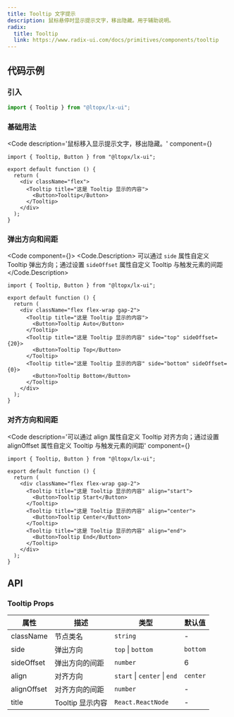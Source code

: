```yaml
---
title: Tooltip 文字提示
description: 鼠标悬停时显示提示文字，移出隐藏。用于辅助说明。
radix:
  title: Tooltip
  link: https://www.radix-ui.com/docs/primitives/components/tooltip
---
```



## 代码示例

### 引入

```js copy
import { Tooltip } from "@ltopx/lx-ui";
```

### 基础用法

<Code 
  description='鼠标移入显示提示文字，移出隐藏。' 
  component={<Basic />}
>
```tsx filename="Tooltip.tsx" copy
import { Tooltip, Button } from "@ltopx/lx-ui";

export default function () {
  return (
    <div className="flex">
      <Tooltip title="这是 Tooltip 显示的内容">
        <Button>Tooltip</Button>
      </Tooltip>
    </div>
  );
}
```
</Code>

### 弹出方向和间距

<Code component={<Side />}>
<Code.Description>
  可以通过 `side` 属性自定义 Tooltip 弹出方向；通过设置 `sideOffset` 属性自定义 Tooltip 与触发元素的间距
</Code.Description>
```tsx filename="Tooltip.tsx" copy {9,12}
import { Tooltip, Button } from "@ltopx/lx-ui";

export default function () {
  return (
    <div className="flex flex-wrap gap-2">
      <Tooltip title="这是 Tooltip 显示的内容">
        <Button>Tooltip Auto</Button>
      </Tooltip>
      <Tooltip title="这是 Tooltip 显示的内容" side="top" sideOffset={20}>
        <Button>Tooltip Top</Button>
      </Tooltip>
      <Tooltip title="这是 Tooltip 显示的内容" side="bottom" sideOffset={0}>
        <Button>Tooltip Bottom</Button>
      </Tooltip>
    </div>
  );
}
```
</Code>

### 对齐方向和间距

<Code 
  description='可以通过 align 属性自定义 Tooltip 对齐方向；通过设置 alignOffset 属性自定义 Tooltip 与触发元素的间距' 
  component={<Align />}
>
```tsx filename="Tooltip.tsx" copy {6,9,12}
import { Tooltip, Button } from "@ltopx/lx-ui";

export default function () {
  return (
    <div className="flex flex-wrap gap-2">
      <Tooltip title="这是 Tooltip 显示的内容" align="start">
        <Button>Tooltip Start</Button>
      </Tooltip>
      <Tooltip title="这是 Tooltip 显示的内容" align="center">
        <Button>Tooltip Center</Button>
      </Tooltip>
      <Tooltip title="这是 Tooltip 显示的内容" align="end">
        <Button>Tooltip End</Button>
      </Tooltip>
    </div>
  );
}
```
</Code>

## API

### Tooltip Props

| 属性        | 描述             | 类型                         | 默认值   |
| ----------- | ---------------- | ---------------------------- | -------- |
| className   | 节点类名         | `string`                     | -        |
| side        | 弹出方向         | `top` \| `bottom`            | `bottom` |
| sideOffset  | 弹出方向的间距   | `number`                     | 6        |
| align       | 对齐方向         | `start` \| `center` \| `end` | `center` |
| alignOffset | 对齐方向的间距   | `number`                     | -        |
| title       | Tooltip 显示内容 | `React.ReactNode`            | -        |
